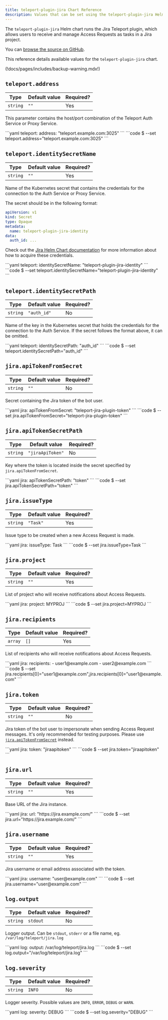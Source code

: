```yaml
---
title: teleport-plugin-jira Chart Reference
description: Values that can be set using the teleport-plugin-jira Helm chart
---
```


The `teleport-plugin-jira` Helm chart runs the Jira Teleport plugin, which
allows users to receive and manage Access Requests as tasks in a Jira project.

You can [browse the source on
GitHub](https://github.com/gravitational/teleport-plugins/tree/v(=teleport.version=)/charts/access/jira).

This reference details available values for the `teleport-plugin-jira` chart.

(!docs/pages/includes/backup-warning.mdx!)

## `teleport.address`

| Type | Default value | Required? |
| - | - | - |
| `string` | `""` | Yes |

This parameter contains the host/port combination of the Teleport Auth Service
or Proxy Service.

<Tabs>
  <TabItem label="values.yaml">
  ```yaml
  teleport:
    address: "teleport.example.com:3025"
  ```
  </TabItem>
  <TabItem label="--set">
  ```code
  $ --set teleport.address="teleport.example.com:3025"
  ```
  </TabItem>
</Tabs>

## `teleport.identitySecretName`

| Type | Default value | Required? |
| - | - | - |
| `string` | `""` | Yes |

Name of the Kubernetes secret that contains the credentials for the connection
to the Auth Service or Proxy Service.

The secret should be in the following format:

```yaml
apiVersion: v1
kind: Secret
type: Opaque
metadata:
  name: teleport-plugin-jira-identity
data:
  auth_id: ...
```

Check out the [Jira Helm Chart
documentation](../../access-controls/access-request-plugins/ssh-approval-jira.mdx#configuration-file)
for more information about how to acquire these credentials.

<Tabs>
  <TabItem label="values.yaml">
  ```yaml
  teleport:
    identitySecretName: "teleport-plugin-jira-identity"
  ```
  </TabItem>
  <TabItem label="--set">
  ```code
  $ --set teleport.identitySecretName="teleport-plugin-jira-identity"
  ```
  </TabItem>
</Tabs>

## `teleport.identitySecretPath`

| Type | Default value | Required? |
| - | - | - |
| `string` | `"auth_id"` | No |

Name of the key in the Kubernetes secret that holds the credentials for the
connection to the Auth Service. If the secret follows the format above, it can
be omitted.

<Tabs>
  <TabItem label="values.yaml">
  ```yaml
  teleport:
    identitySecretPath: "auth_id"
  ```
  </TabItem>
  <TabItem label="--set">
  ```code
  $ --set teleport.identitySecretPath="auth_id"
  ```
  </TabItem>
</Tabs>

## `jira.apiTokenFromSecret`

| Type | Default value | Required? |
| - | - | - |
| `string` | `""` | No |

Secret containing the Jira token of the bot user.

<Tabs>
  <TabItem label="values.yaml">
  ```yaml
  jira:
    apiTokenFromSecret: "teleport-jira-plugin-token"
  ```
  </TabItem>
  <TabItem label="--set">
  ```code
  $ --set jira.apiTokenFromSecret="teleport-jira-plugin-token"
  ```
  </TabItem>
</Tabs>

## `jira.apiTokenSecretPath`

| Type | Default value | Required? |
| - | - | - |
| `string` | `"jiraApiToken"` | No |

Key where the token is located inside the secret specified by `jira.apiTokenFromSecret`.

<Tabs>
  <TabItem label="values.yaml">
  ```yaml
  jira:
    apiTokenSecretPath: "token"
  ```
  </TabItem>
  <TabItem label="--set">
  ```code
  $ --set jira.apiTokenSecretPath="token"
  ```
  </TabItem>
</Tabs>

## `jira.issueType`

| Type | Default value | Required? |
| - | - | - |
| `string` | `"Task"` | Yes |

Issue type to be created when a new Access Request is made.

<Tabs>
  <TabItem label="values.yaml">
  ```yaml
  jira:
    issueType: Task
  ```
  </TabItem>
  <TabItem label="--set">
  ```code
  $ --set jira.issueType=Task
  ```
  </TabItem>
</Tabs>

## `jira.project`

| Type | Default value | Required? |
| - | - | - |
| `string` | `""` | Yes |

List of project who will receive notifications about Access Requests.

<Tabs>
  <TabItem label="values.yaml">
  ```yaml
  jira:
    project: MYPROJ
  ```
  </TabItem>
  <TabItem label="--set">
  ```code
  $ --set jira.project=MYPROJ
  ```
  </TabItem>
</Tabs>

## `jira.recipients`

| Type | Default value | Required? |
| - | - | - |
| `array` | `[]` | Yes |

List of recipients who will receive notifications about Access Requests.

<Tabs>
  <TabItem label="values.yaml">
  ```yaml
  jira:
    recipients:
      - user1@example.com
      - user2@example.com
  ```
  </TabItem>
  <TabItem label="--set">
  ```code
  $ --set jira.recipients[0]="user1@example.com",jira.recipients[0]="user1@example.com"
  ```
  </TabItem>
</Tabs>

## `jira.token`

| Type | Default value | Required? |
| - | - | - |
| `string` | `""` | No |

Jira token of the bot user to impersonate when sending Access Request
messages. It's only recommended for testing purposes. Please use
[`jira.apiTokenFromSecret`](#jiraapitokenfromsecret) instead.

<Tabs>
  <TabItem label="values.yaml">
  ```yaml
  jira:
    token: "jiraapitoken"
  ```
  </TabItem>
  <TabItem label="--set">
  ```code
  $ --set jira.token="jiraapitoken"
  ```
  </TabItem>
</Tabs>

## `jira.url`

| Type | Default value | Required? |
| - | - | - |
| `string` | `""` | Yes |

Base URL of the Jira instance.

<Tabs>
  <TabItem label="values.yaml">
  ```yaml
  jira:
    url: "https://jira.example.com/"
  ```
  </TabItem>
  <TabItem label="--set">
  ```code
  $ --set jira.url="https://jira.example.com/"
  ```
  </TabItem>
</Tabs>

## `jira.username`

| Type | Default value | Required? |
| - | - | - |
| `string` | `""` | Yes |

Jira username or email address associated with the token.

<Tabs>
  <TabItem label="values.yaml">
  ```yaml
  jira:
    username: "user@example.com"
  ```
  </TabItem>
  <TabItem label="--set">
  ```code
  $ --set jira.username="user@example.com"
  ```
  </TabItem>
</Tabs>

## `log.output`

| Type | Default value | Required? |
| - | - | - |
| `string` | `stdout` | No |

Logger output. Can be `stdout`, `stderr` or a file name, eg. `/var/log/teleport/jira.log`

<Tabs>
  <TabItem label="values.yaml">
  ```yaml
  log:
    output: /var/log/teleport/jira.log
  ```
  </TabItem>
  <TabItem label="--set">
  ```code
  $ --set log.output="/var/log/teleport/jira.log"
  ```
  </TabItem>
</Tabs>

## `log.severity`

| Type | Default value | Required? |
| - | - | - |
| `string` | `INFO` | No |

Logger severity. Possible values are `INFO`, `ERROR`, `DEBUG` or `WARN`.

<Tabs>
  <TabItem label="values.yaml">
  ```yaml
  log:
    severity: DEBUG
  ```
  </TabItem>
  <TabItem label="--set">
  ```code
  $ --set log.severity="DEBUG"
  ```
  </TabItem>
</Tabs>
